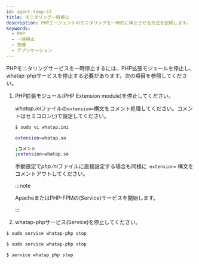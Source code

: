 ```yaml
---
id: agent-temp-st
title: モニタリング一時停止
description: PHPエージェントのモニタリングを一時的に停止させる方法を説明します。
keywords:
  - PHP
  - 一時停止
  - 管理
  - アプリケーション
---
```



PHPモニタリングサービスを一時停止するには、PHP拡張モジュールを停止し、whatap-phpサービスを停止する必要があります。次の項目を参照してください。

1. PHP拡張モジュール(PHP Extension module)を停止してください。 

   *whatap.ini*ファイルの`extension=`構文をコメント処理してください。コメントはセミコロン(_;_)で設定してください。

   ```bash
   $ sudo vi whatap.ini

   extension=whatap.so

   ;コメント
   ;extension=whatap.so
   ```

   手動設定で*php.ini*ファイルに直接設定する場合も同様に` extension=` 構文をコメントアウトしてください。 

   :::note

   ApacheまたはPHP-FPMの(Service)サービスを開始します。

   :::

2. whatap-phpサービス(Service)を停止してください。

 <Tabs>
 <TabItem value="rdct" label="Red Hat/CentOS" default>

   ```bash
   $ sudo service whatap-php stop
   ```

 </TabItem>
 <TabItem value="dbub" label="Debian/Ubuntu">

   ```bash
   $ sudo service whatap-php stop
   ```

 </TabItem>
 <TabItem value="frbsd" label="FreeBSD">

   ```bash
   $ service whatap_php stop
   ```

 </TabItem>
   </Tabs>
